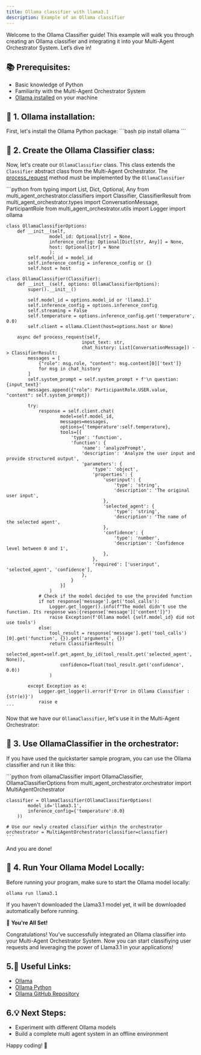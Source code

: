 ```yaml
---
title: Ollama classifier with llama3.1
description: Example of an Ollama classifier
---
```


Welcome to the Ollama Classifier guide!
This example will walk you through creating an Ollama classifier and integrating it into your Multi-Agent Orchestrator System. Let’s dive in!

## 📚 Prerequisites:
- Basic knowledge of Python
- Familiarity with the Multi-Agent Orchestrator System
- [Ollama installed](https://ollama.com/download) on your machine

## 💾 1. Ollama installation:


<Tabs syncKey="runtime">
  <TabItem label="Python" icon="seti:python">
    First, let's install the Ollama Python package:
    ```bash
    pip install ollama
    ```
  </TabItem>
</Tabs>

## 🧬 2. Create the Ollama Classifier class:

Now, let's create our `OllamaClassifier` class. This class extends the `Classifier` abstract class from the Multi-Agent Orchestrator.
The [process_request](../overview#abstract-method-processrequest) method must be implemented by the `OllamaClassifier`

<Tabs syncKey="runtime">
  <TabItem label="Python" icon="seti:python">
    ```python
    from typing import List, Dict, Optional, Any
    from multi_agent_orchestrator.classifiers import Classifier, ClassifierResult
    from multi_agent_orchestrator.types import ConversationMessage, ParticipantRole
    from multi_agent_orchestrator.utils import Logger
    import ollama


    class OllamaClassifierOptions:
        def __init__(self,
                    model_id: Optional[str] = None,
                    inference_config: Optional[Dict[str, Any]] = None,
                    host: Optional[str] = None
                    ):
            self.model_id = model_id
            self.inference_config = inference_config or {}
            self.host = host

    class OllamaClassifier(Classifier):
        def __init__(self, options: OllamaClassifierOptions):
            super().__init__()

            self.model_id = options.model_id or 'llama3.1'
            self.inference_config = options.inference_config
            self.streaming = False
            self.temperature = options.inference_config.get('temperature', 0.0)
            self.client = ollama.Client(host=options.host or None)

        async def process_request(self,
                                input_text: str,
                                chat_history: List[ConversationMessage]) -> ClassifierResult:
            messages = [
                {"role": msg.role, "content": msg.content[0]['text']}
                for msg in chat_history
            ]
            self.system_prompt = self.system_prompt + f'\n question: {input_text}'
            messages.append({"role": ParticipantRole.USER.value, "content": self.system_prompt})

            try:
                response = self.client.chat(
                        model=self.model_id,
                        messages=messages,
                        options={'temperature':self.temperature},
                        tools=[{
                            'type': 'function',
                            'function': {
                                'name': 'analyzePrompt',
                                'description': 'Analyze the user input and provide structured output',
                                'parameters': {
                                    'type': 'object',
                                    'properties': {
                                        'userinput': {
                                            'type': 'string',
                                            'description': 'The original user input',
                                        },
                                        'selected_agent': {
                                            'type': 'string',
                                            'description': 'The name of the selected agent',
                                        },
                                        'confidence': {
                                            'type': 'number',
                                            'description': 'Confidence level between 0 and 1',
                                        },
                                    },
                                    'required': ['userinput', 'selected_agent', 'confidence'],
                                },
                            }
                        }]
                    )
                # Check if the model decided to use the provided function
                if not response['message'].get('tool_calls'):
                    Logger.get_logger().info(f"The model didn't use the function. Its response was:{response['message']['content']}")
                    raise Exception(f'Ollama model {self.model_id} did not use tools')
                else:
                    tool_result = response['message'].get('tool_calls')[0].get('function', {}).get('arguments', {})
                    return ClassifierResult(
                        selected_agent=self.get_agent_by_id(tool_result.get('selected_agent', None)),
                        confidence=float(tool_result.get('confidence', 0.0))
                    )

            except Exception as e:
                Logger.get_logger().error(f'Error in Ollama Classifier :{str(e)}')
                raise e
    ```
  </TabItem>
</Tabs>

Now that we have our `OllamaClassifier`, let's use it in the Multi-Agent Orchestrator:


## 🔗 3. Use OllamaClassifier in the orchestrator:

If you have used the quickstarter sample program, you can use the Ollama classifier and run it like this:

<Tabs syncKey="runtime">
  <TabItem label="Python" icon="seti:python">
    ```python
    from ollamaClassifier import OllamaClassifier, OllamaClassifierOptions
    from multi_agent_orchestrator.orchestrator import MultiAgentOrchestrator

    classifier = OllamaClassifier(OllamaClassifierOptions(
            model_id='llama3.1',
            inference_config={'temperature':0.0}
        ))

    # Use our newly created classifier within the orchestrator
    orchestrator = MultiAgentOrchestrator(classifier=classifier)
    ```
  </TabItem>
</Tabs>

And you are done!

## 🏃 4. Run Your Ollama Model Locally:
Before running your program, make sure to start the Ollama model locally:
```bash
ollama run llama3.1
```
If you haven't downloaded the Llama3.1 model yet, it will be downloaded automatically before running.

🎉 **You're All Set!**

Congratulations! You've successfully integrated an Ollama classifier into your Multi-Agent Orchestrator System.
 Now you can start classifiying user requests and leveraging the power of Llama3.1 in your applications!

## 5.🔗 **Useful Links:**

- [Ollama](https://ollama.com/)
- [Ollama Python](https://github.com/ollama/ollama-python)
- [Ollama GitHub Repository](https://github.com/ollama)

## 6.💡 **Next Steps:**

- Experiment with different Ollama models
- Build a complete multi agent system in an offline environment

Happy coding! 🚀

